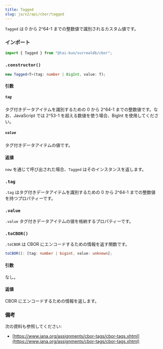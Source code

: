 ```yaml
---
title: Tagged
slug: ja/v2/api/cbor/tagged
---
```



`Tagged` は 0 から 2^64-1 までの整数値で識別されるカスタム値です。

### インポート

```ts
import { Tagged } from "@tai-kun/surrealdb/cbor";
```

### `.constructor()`

```ts
new Tagged<T>(tag: number | BigInt, value: T);
```

#### 引数

##### `tag`

タグ付きデータアイテムを識別するための 0 から 2^64-1 までの整数値です。なお、JavaScript では 2^53-1 を超える数値を使う場合、BigInt を使用してください。

##### `value`

タグ付きデータアイテムの値です。

#### 返値

`new` を通じて呼び出された場合、`Tagged` はそのインスタンスを返します。

### `.tag` <Badge variant="instance" /><Badge variant="property" />

`.tag` はタグ付きデータアイテムを識別するための 0 から 2^64-1 までの整数値を持つプロパティーです。

### `.value` <Badge variant="instance" /><Badge variant="property" />

`.value` タグ付きデータアイテムの値を格納するプロパティーです。

### `.toCBOR()` <Badge variant="instance" /><Badge variant="method" />

`.toCBOR` は CBOR にエンコードするための情報を返す関数です。

```ts
toCBOR(): [tag: number | bigint, value: unknown];
```

#### 引数

なし。

#### 返値

CBOR にエンコードするための情報を返します。

### 備考

次の資料も参照してください:

- [https://www.iana.org/assignments/cbor-tags/cbor-tags.xhtml](https://www.iana.org/assignments/cbor-tags/cbor-tags.xhtml)
